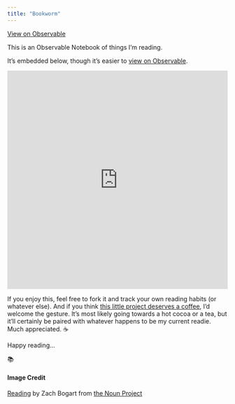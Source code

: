 ```yaml
---
title: "Bookworm"
---
```


<!-- ObservableHQ Button -->
<a class="btn btn-dark" href="https://observablehq.com/@zachbogart/bookworm" role="button"><i class="bi bi-arrow-up-right-square-fill"></i> View on Observable</a>
<br>

This is an Observable Notebook of things I'm reading. 

It's embedded below, though it's easier to [view on Observable](https://observablehq.com/@zachbogart/bookworm).

<iframe width="100%" height="500" frameborder="0"
  src="https://observablehq.com/embed/@zachbogart/bookworm?cell=*"></iframe> 
  
If you enjoy this, feel free to fork it and track your own reading habits (or whatever else). And if you think [this little project deserves a coffee](https://ko-fi.com/zachbogart), I'd welcome the gesture. It's most likely going towards a hot cocoa or a tea, but it'll certainly be paired with whatever happens to be my current readie. Much appreciated. ☕

Happy reading...

📚

<!--Noun Image Credit-->
#### Image Credit
[Reading](https://thenounproject.com/search/?creator=4129988&q=book&i=3169936) by Zach Bogart from [the Noun Project](https://thenounproject.com/)